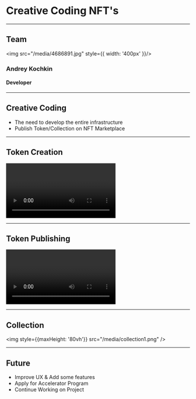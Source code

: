 
# Creative Coding NFT's

---

## Team

<Split>

<img src="/media/4686891.jpg" style={{ width: '400px' }}/>

<div style={{textAlign: 'left', margin: '0 50px'}}>
<h3>Andrey   Kochkin</h3>
<h4>Developer</h4>
</div>

</Split>

---

## Creative Coding

<Steps>

- The need to develop the entire infrastructure
- Publish Token/Collection on NFT Marketplace

</Steps>

---

## Token Creation

<Video playbackrate="4.0">
    <video controls autoplay="true" muted style={{width: '90 vw', height: '70vh'}}>
        <source src="/media/creation2.mp4" type="video/mp4" />
    </video>
</Video>

---

## Token Publishing

<Video playbackrate="2.0">
    <video controls autoplay="true" muted style={{width: '90 vw', height: '70vh'}}>
        <source src="/media/publishing.mp4" type="video/mp4" />
    </video>
</Video>

---

## Collection

<img style={{maxHeight: '80vh'}} src="/media/collection1.png" />

---

## Future

<Steps>

- Improve UX & Add some features
- Apply for Accelerator Program
- Continue Working on Project

</Steps>
